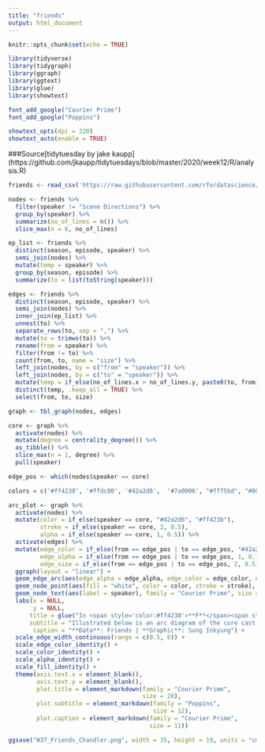 ```yaml
---
title: "friends"
output: html_document
---
```


```r
knitr::opts_chunk$set(echo = TRUE)
```

```r
library(tidyverse)
library(tidygraph)
library(ggraph)
library(ggtext)
library(glue)
library(showtext)

font_add_google("Courier Prime")
font_add_google("Poppins")

showtext_opts(dpi = 320)
showtext_auto(enable = TRUE)
```
###Source[tidytuesday by jake kaupp] (https://github.com/jkaupp/tidytuesdays/blob/master/2020/week12/R/analysis.R)
```r
friends <- read_csv('https://raw.githubusercontent.com/rfordatascience/tidytuesday/master/data/2020/2020-09-08/friends.csv')
```


```r
nodes <- friends %>% 
  filter(speaker != "Scene Directions") %>% 
  group_by(speaker) %>% 
  summarize(no_of_lines = n()) %>% 
  slice_max(n = 6, no_of_lines)
```


```r
ep_list <- friends %>% 
  distinct(season, episode, speaker) %>% 
  semi_join(nodes) %>% 
  mutate(temp = speaker) %>% 
  group_by(season, episode) %>% 
  summarize(to = list(toString(speaker)))
```

```r
edges <- friends %>% 
  distinct(season, episode, speaker) %>% 
  semi_join(nodes) %>% 
  inner_join(ep_list) %>% 
  unnest(to) %>% 
  separate_rows(to, sep = ",") %>% 
  mutate(to = trimws(to)) %>% 
  rename(from = speaker) %>% 
  filter(from != to) %>% 
  count(from, to, name = "size") %>% 
  left_join(nodes, by = c("from" = "speaker")) %>% 
  left_join(nodes, by = c("to" = "speaker")) %>% 
  mutate(temp = if_else(no_of_lines.x > no_of_lines.y, paste0(to, from), paste0(from, to))) %>% 
  distinct(temp, .keep_all = TRUE) %>% 
  select(from, to, size)
```


```r
graph <- tbl_graph(nodes, edges)

core <- graph %>% 
  activate(nodes) %>% 
  mutate(degree = centrality_degree()) %>% 
  as_tibble() %>% 
  slice_max(n = 1, degree) %>% 
  pull(speaker)
```


```r
edge_pos <- which(nodes$speaker == core)
```

```r

colors = c('#ff4238', '#ffdc00', '#42a2d6',  '#7a0006', "#fff5bd", "#00007e")

arc_plot <- graph %>% 
  activate(nodes) %>% 
  mutate(color = if_else(speaker == core, "#42a2d6", "#ff423b"),
         stroke = if_else(speaker == core, 2, 0.5),
         alpha = if_else(speaker == core, 1, 0.5)) %>%
  activate(edges) %>% 
  mutate(edge_color = if_else(from == edge_pos | to == edge_pos, "#42a2d6", "#646881"),
         edge_alpha = if_else(from == edge_pos | to == edge_pos, 1, 0.7),
         edge_size = if_else(from == edge_pos | to == edge_pos, 2, 0.5)) %>% 
  ggraph(layout = "linear") + 
  geom_edge_arc(aes(edge_alpha = edge_alpha, edge_color = edge_color, edge_width = size), show.legend = FALSE) +
  geom_node_point(aes(fill = "white", color = color, stroke = stroke), shape = 21, size = 30) +
  geom_node_text(aes(label = speaker), family = "Courier Prime", size = 3.5) +
  labs(x = NULL,
       y = NULL,
      title = glue("In <span style='color:#ff4238'>**F**</span><span style='color:#ffdc00'>**r**</span><span style='color:#42a2d6'>**i**</span><span style='color:#7a0006'>**e**</span><span style='color:#fff5bd'>**n**</span><span style='color:#00007e'></span><span style='color:#ff4238'>**d**</span>**s**</span>, **Chandler Bing** is the Glue Binding The Main 5 Characters Together"),
      subtitle = "Illustrated below is an arc diagram of the core cast of characters in <span style='color:#ff4238'>**F**</span><span style='color:#ffdc00'>**r**</span><span style='color:#42a2d6'>**i**</span><span style='color:#7a0006'>**e**</span><span style='color:#fff5bd'>**n**</span><span style='color:#00007e'></span><span style='color:#ff4238'>**d**</span>**s**</span>. Chandler's importance was determined using degree centrality<br>for the presented characters. The thicker the edge, the more episodes the connected characters appear in together.",
       caption = "**Data**: Friends | **Graphic**: Sung Inkyung") +
  scale_edge_width_continuous(range = c(0.5, 6)) +
  scale_edge_color_identity() +
  scale_color_identity() +
  scale_alpha_identity() +
  scale_fill_identity() +
  theme(axis.text.x = element_blank(),
        axis.text.y = element_blank(),
        plot.title = element_markdown(family = "Courier Prime",
                                      size = 20),
        plot.subtitle = element_markdown(family = "Poppins",
                                         size = 12),
        plot.caption = element_markdown(family = "Courier Prime",
                                        size = 11))

ggsave("W37_Friends_Chandler.png", width = 35, height = 19, units = "cm")
       
```

